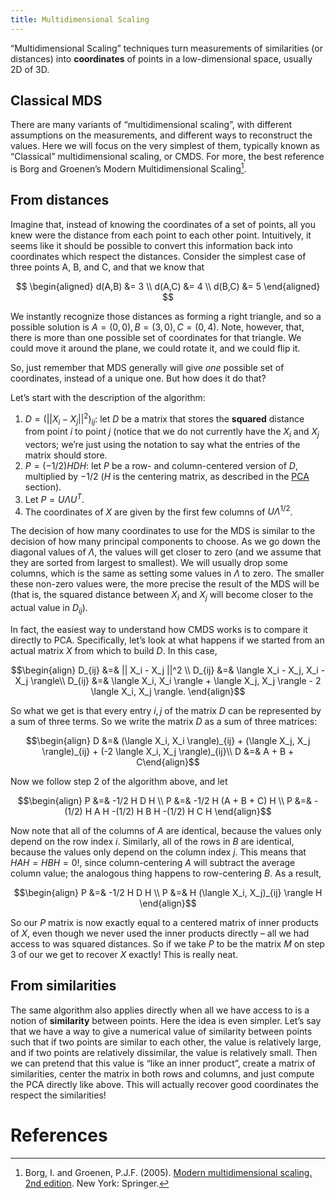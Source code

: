 ```yaml
---
title: Multidimensional Scaling
---
```


"Multidimensional Scaling" techniques turn measurements of similarities (or distances)
into **coordinates** of points in a low-dimensional space, usually 2D of 3D.

## Classical MDS

There are many variants of "multidimensional scaling", with different assumptions on the measurements, and different ways to reconstruct the values. Here we will focus on the very simplest of them, typically known as "Classical" multidimensional scaling, or CMDS. For more, the best reference is Borg and Groenen's Modern Multidimensional Scaling[^1].

## From distances

Imagine that, instead of knowing the coordinates of a set of points,
all you knew were the distance from each point to each other
point. Intuitively, it seems like it should be possible to convert
this information back into coordinates which respect the
distances. Consider the simplest case of three points A, B, and C,
and that we know that

$$ \begin{aligned} d(A,B) &= 3 \\ d(A,C) &= 4 \\ d(B,C) &= 5 \end{aligned} $$

We instantly recognize those distances as forming a right triangle, and so a possible solution
is $A = (0,0), B = (3,0), C = (0, 4)$. Note, however, that, there is more than one possible set of coordinates for that triangle. We could move it around the plane, we could rotate it, and we could flip it. 

So, just remember that MDS generally will give _one_ possible set of coordinates, instead of a unique one. But how does it do that?

Let's start with the description of the algorithm:

1. $D = (||X_i - X_j||^2)_{ij}$: let $D$ be a matrix that stores the **squared** distance
   from point $i$ to point $j$ (notice that we do not currently have
   the $X_i$ and $X_j$ vectors; we're just using the notation to say
   what the entries of the matrix should store.
2. $P = (-1/2) H D H$: let $P$ be a row- and column-centered version of
   $D$, multiplied by $-1/2$ ($H$ is the centering matrix, as
   described in the [PCA](pca.html) section).
3. Let $P = U \Lambda U^T$.
4. The coordinates of $X$ are given by the first few columns of $U \Lambda^{1/2}$.

The decision of how many coordinates to use for the MDS is similar to
the decision of how many principal components to choose. As we go down the diagonal
values of $\Lambda$, the values will get closer to zero (and we assume that they are sorted from largest to smallest). We will usually drop some columns, which is the same as setting some values in $\Lambda$ to zero. The smaller these non-zero values were, the more precise the result of the MDS will be (that is,
the squared distance between $X_i$ and $X_j$ will become closer to the
actual value in $D_{ij}$).

In fact, the easiest way to understand how CMDS works is to compare it
directly to PCA. Specifically, let's look at what happens if we
started from an actual matrix $X$ from which to build $D$. In this
case,

$$\begin{align} D_{ij} &=& || X_i - X_j ||^2 \\ D_{ij} &=& \langle X_i - X_j, X_i - X_j \rangle\\ D_{ij} &=& \langle X_i, X_i \rangle + \langle X_j, X_j \rangle - 2 \langle X_i, X_j \rangle. \end{align}$$

So what we get is that every entry $i, j$ of the matrix $D$ can be represented by a sum of three terms. So we write the matrix $D$ as a sum of three matrices:

$$\begin{align} D &=& (\langle X_i, X_i \rangle)_{ij} + (\langle X_j, X_j \rangle)_{ij} + (-2 \langle X_i, X_j \rangle)_{ij}\\ D &=& A + B + C\end{align}$$

Now we follow step 2 of the algorithm above, and let

$$\begin{align} P &=& -1/2 H D H \\ P &=& -1/2 H (A + B + C) H \\ P &=& -(1/2) H A H -(1/2) H B H -(1/2) H C H \end{align}$$

Now note that all of the columns of $A$ are identical, because the values only depend on the row index $i$. Similarly, all of the rows in $B$ are identical, because the values only depend on the column index $j$. This means that $HAH = HBH = 0$!, since column-centering $A$ will subtract the average column value; the analogous thing happens to row-centering $B$. As a result,

$$\begin{align} P &=& -1/2 H D H \\ P &=& H (\langle X_i, X_j)_{ij} \rangle H \end{align}$$

So our $P$ matrix is now exactly equal to a centered matrix of inner
products of $X$, even though we never used the inner products directly
-- all we had access to was squared distances. So if we take $P$ to be
the matrix $M$ on step 3 of our
<!-- [second PCA algorithm](pca.html#PCA%20%through%20%a%20matrix%20of%20inner%20products), -->
we get to recover $X$ exactly! This is really neat.

## From similarities

The same algorithm also applies directly when all we have access to is a notion of **similarity** between points. Here the idea is even simpler. Let's say that we have a way to give a numerical value of similarity between points such that if two points are similar to each other, the value is relatively large, and if two points are relatively dissimilar, the value is relatively small. Then we can pretend that this value is "like an inner product", create a matrix of similarities, center the matrix in both rows and columns, and just compute the PCA directly like above. This will actually recover good coordinates the respect the similarities!

# References

[^1]: Borg, I. and Groenen, P.J.F. (2005). [Modern multidimensional scaling. 2nd edition](http://people.few.eur.nl/groenen/mmds/). New York: Springer.